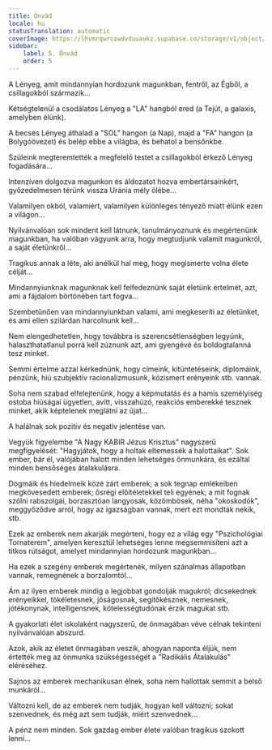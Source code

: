 ```yaml
---
title: Önvád
locale: hu
statusTranslation: automatic
coverImage: https://lhvmrqwrcowdvduuaukz.supabase.co/storage/v1/object/public/strapi-uploads/small_cover-tratado-de-psicologia-revolucionaria.webp-5e15e1cec4e0ebebcde5d7fc7565d8fd.webp
sidebar:
    label: 5. Önvád
    order: 5
---
```

A Lényeg, amit mindannyian hordozunk magunkban, fentről, az Égből, a csillagokból származik...

Kétségtelenül a csodálatos Lényeg a "LA" hangból ered (a Tejút, a galaxis, amelyben élünk).

A becses Lényeg áthalad a "SOL" hangon (a Nap), majd a "FA" hangon (a Bolygóövezet) és belép ebbe a világba, és behatol a bensőnkbe.

Szüleink megteremtették a megfelelő testet a csillagokból érkező Lényeg fogadására...

Intenzíven dolgozva magunkon és áldozatot hozva embertársainkért, győzedelmesen térünk vissza Uránia mély ölébe...

Valamilyen okból, valamiért, valamilyen különleges tényező miatt élünk ezen a világon...

Nyilvánvalóan sok mindent kell látnunk, tanulmányoznunk és megértenünk magunkban, ha valóban vágyunk arra, hogy megtudjunk valamit magunkról, a saját életünkről...

Tragikus annak a léte, aki anélkül hal meg, hogy megismerte volna élete célját...

Mindannyiunknak magunknak kell felfedeznünk saját életünk értelmét, azt, ami a fájdalom börtönében tart fogva...

Szembetűnően van mindannyiunkban valami, ami megkeseríti az életünket, és ami ellen szilárdan harcolnunk kell...

Nem elengedhetetlen, hogy továbbra is szerencsétlenségben legyünk, halaszthatatlanul porrá kell zúznunk azt, ami gyengévé és boldogtalanná tesz minket.

Semmi értelme azzal kérkednünk, hogy címeink, kitüntetéseink, diplomáink, pénzünk, hiú szubjektív racionalizmusunk, közismert erényeink stb. vannak.

Soha nem szabad elfelejtenünk, hogy a képmutatás és a hamis személyiség ostoba hiúságai ügyetlen, avítt, visszahúzó, reakciós emberekké tesznek minket, akik képtelenek meglátni az újat...

A halálnak sok pozitív és negatív jelentése van.

Vegyük figyelembe "A Nagy KABIR Jézus Krisztus" nagyszerű megfigyelését: "Hagyjátok, hogy a holtak eltemessék a halottaikat". Sok ember, bár él, valójában halott minden lehetséges önmunkára, és ezáltal minden bensőséges átalakulásra.

Dogmáik és hiedelmeik közé zárt emberek; a sok tegnap emlékeiben megkövesedett emberek; ősrégi előítéletekkel teli egyének; a mit fognak szólni rabszolgái, borzasztóan langyosak, közömbösek, néha "okoskodók", meggyőződve arról, hogy az igazságban vannak, mert ezt mondták nekik, stb.

Ezek az emberek nem akarják megérteni, hogy ez a világ egy "Pszichológiai Tornaterem", amelyen keresztül lehetséges lenne megsemmisíteni azt a titkos rútságot, amelyet mindannyian hordozunk magunkban...

Ha ezek a szegény emberek megértenék, milyen szánalmas állapotban vannak, remegnének a borzalomtól...

Ám az ilyen emberek mindig a legjobbat gondolják magukról; dicsekednek erényeikkel, tökéletesnek, jóságosnak, segítőkésznek, nemesnek, jótékonynak, intelligensnek, kötelességtudónak érzik magukat stb.

A gyakorlati élet iskolaként nagyszerű, de önmagában véve célnak tekinteni nyilvánvalóan abszurd.

Azok, akik az életet önmagában veszik, ahogyan naponta éljük, nem értették meg az önmunka szükségességét a "Radikális Átalakulás" eléréséhez.

Sajnos az emberek mechanikusan élnek, soha nem hallottak semmit a belső munkáról...

Változni kell, de az emberek nem tudják, hogyan kell változni; sokat szenvednek, és még azt sem tudják, miért szenvednek...

A pénz nem minden. Sok gazdag ember élete valóban tragikus szokott lenni...

